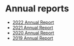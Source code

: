 # Annual reports

- [2022 Annual Report](/report/2022-report)
- [2021 Annual Report](/report/2021-report)
- [2020 Annual Report](/report/2020-report)
- [2019 Annual Report](/report/2019-report)
